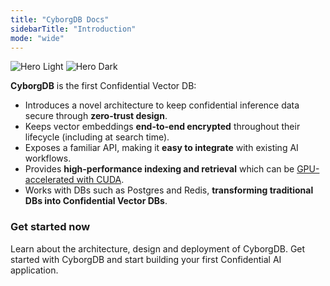 ```yaml
---
title: "CyborgDB Docs"
sidebarTitle: "Introduction"
mode: "wide"
---
```


<img
  className="block dark:hidden"
  src="/images/new-hero-light.png"
  alt="Hero Light"
/>
<img
  className="hidden dark:block"
  src="/images/new-hero-dark.png"
  alt="Hero Dark"
/>

**CyborgDB** is the first Confidential Vector DB:

- Introduces a novel architecture to keep confidential inference data secure through **zero-trust design**.
- Keeps vector embeddings **end-to-end encrypted** throughout their lifecycle (including at search time).
- Exposes a familiar API, making it **easy to integrate** with existing AI workflows.
- Provides **high-performance indexing and retrieval** which can be [GPU-accelerated with CUDA](https://developer.nvidia.com/blog/bringing-confidentiality-to-vector-search-with-cyborg-and-nvidia-cuvs/).
- Works with DBs such as Postgres and Redis, **transforming traditional DBs into Confidential Vector DBs**.

### Get started now

<CardGroup cols={2}>
    <Card title="Learn About CyborgDB" href="./about" icon="book-open-cover">
        Learn about the architecture, design and deployment of CyborgDB.
    </Card>
    <Card title="Quickstart" href="./quickstart" icon="rocket-launch">
        Get started with CyborgDB and start building your first Confidential AI application.
    </Card>
</CardGroup>